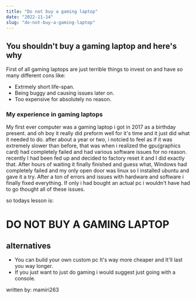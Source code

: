 ```yaml
---
title: "Do not buy a gaming laptop"
date: "2022-11-14"
slug: "do-not-buy-a-gaming-laptop"
---
```


## You shouldn't buy a gaming laptop and here's why

First of all gaming laptops are just terrible things to invest on and have so many different cons like:

- Extrmely short life-span.
- Being buggy and causing issues later on.
- Too expensive for absolutely no reason.

### My experience in gaming laptops
My first ever computer was a gaming laptop i got in 2017 as a birthday present. and oh boy it really did preform well for it's time and it just did what it needed to do. after about a year or two, i notcied to feel as if it was extremely slower than before, that was when i realized the gpu(graphics card) had completely failed and had various software issues for no reason. recently I had been fed up and decided to factory reset it and I did exactly that.
After hours of waiting it finally finished and guess what, Windows had completely failed and my only open door was linux so I installed ubuntu and gave it a try. After a ton of errors and issues with hardware and software i finally fixed everything. If only i had bought an actual pc i wouldn't have had to go thought all of these issues.

so todays lesson is:

# DO NOT BUY A GAMING LAPTOP

## alternatives
- You can build your own custom pc It's way more cheaper and It'll last you way longer.
- If you just want to just do gaming i would suggest just going with a console.

written by: mamiri263